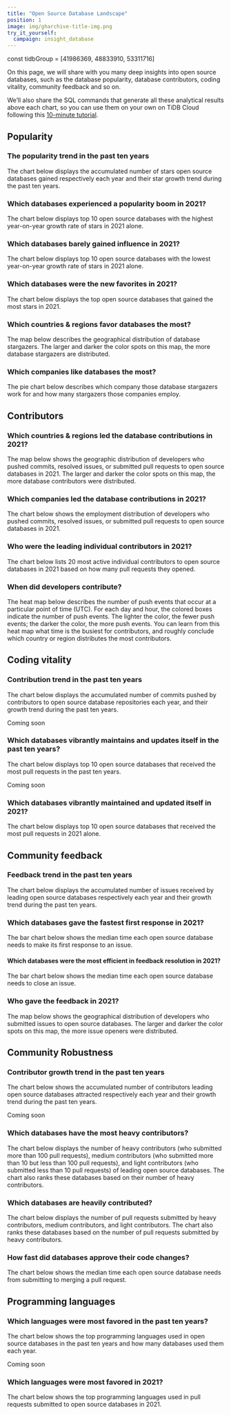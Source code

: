 ```yaml
---
title: "Open Source Database Landscape"
position: 1
image: img/gharchive-title-img.png
try_it_yourself:
  campaign: insight_database
---
```


const tidbGroup = [41986369, 48833910, 53311716]


On this page, we will share with you many deep insights into open source databases, such as the database popularity, database contributors, coding vitality, community feedback and so on. 

We’ll also share the SQL commands that generate all these analytical results above each chart, so you can use them on your own on TiDB Cloud following this [10-minute tutorial](/blog/try-it-yourself/). 


## Popularity

### The popularity trend in the past ten years

The chart below displays the accumulated number of stars open source databases gained respectively each year and their star growth trend during the past ten years.

<CommonChart
  chart='dynamic-stars'
  category='archive-2021-top10-star-racing'
  formatSql={false}
  repo='db_repos'
/>

### Which databases experienced a popularity boom in 2021?

The chart below displays top 10 open source databases with the highest year-on-year growth rate of stars in 2021 alone.

<CommonChart
  chart='yoychart'
  category='archive-2021-top20-by-stars-yoy'
  formatSql={false}
  repo='db_repos'
/>

### Which databases barely gained influence in 2021?

The chart below displays top 10 open source databases with the lowest year-on-year growth rate of stars in 2021 alone. 


<CommonChart
  chart='yoychart'
  category='archive-2021-bottom10-by-yoy'
  formatSql={false}
  repo='db_repos'
/>


### Which databases were the new favorites in 2021?

The chart below displays the top open source databases that gained the most stars in 2021. 

<CommonChart
  chart='barchart'
  category='archive-2021-top10-by-stars'
  n={10}
  formatSql={false}
  categoryIndex='repo_name'
  valueIndex='stars'
  seriesName='Stars'
  repo='db_repos'
/>

### Which countries & regions favor databases the most? 

The map below describes the geographical distribution of database stargazers. The larger and darker the color spots on this map, the more database stargazers are distributed.


<CommonChart
  chart='worldmapchart'
  category='stars-map'
  formatSql={false}
  categoryIndex='country_or_area'
  valueIndex='count'
  seriesName='stargazers'
  effect={false}
  size={56}
  repoId={tidbGroup}
  comparing
/>

### Which companies like databases the most?

The pie chart below describes which company those database stargazers work for and how many stargazers those companies employ.

<GroupSelect />

<CommonChart
  chart='piechart'
  category='stars-top-50-company'
  formatSql={false}
  categoryIndex='company_name'
  valueIndex='stargazers'
  categoryType='owner'
  seriesName='Stargazers'
  repoId={tidbGroup}
  comparing
/>

## Contributors 

### Which countries & regions led the database contributions in 2021? 

The map below shows the geographic distribution of developers who pushed commits, resolved issues, or submitted pull requests to open source databases in 2021. The larger and darker the color spots on this map, the more database contributors were distributed. 


<CommonChart
  chart='worldmapchart'
  category='archive-2021-top10-by-regions'
  formatSql={false}
  categoryIndex='country_code'
  valueIndex='users_count'
  seriesName='Contributors'
  repo='db_repos'
/>

### Which companies led the database contributions in 2021?

The chart below shows the employment distribution of developers who pushed commits, resolved issues, or submitted pull requests to open source databases in 2021.


<CommonChart
  chart='barchart'
  category='archive-2021-top20-by-companies'
  formatSql={false}
  categoryIndex='company'
  valueIndex='users_count'
  seriesName='Contributors'
  categoryType={false}
  repo='db_repos'
/>

### Who were the leading individual contributors in 2021?

The chart below lists 20 most active individual contributors to open source databases in 2021 based on how many pull requests they opened. 


<CommonChart
  chart='barchart'
  category='archive-2021-top20-by-developers'
  formatSql={false}
  categoryIndex='actor_login'
  valueIndex='pr_count'
  categoryType='owner'
  seriesName='PRs'
  repo='db_repos'
/>

### When did developers contribute?

The heat map below describes the number of push events that occur at a particular point of time (UTC). For each day and hour, the colored boxes indicate the number of push events. The lighter the color, the fewer push events; the darker the color, the more push events. You can learn from this heat map what time is the busiest for contributors, and roughly conclude which country or region distributes the most contributors.


<CommonChart
  chart='heatmapchart'
  category='commits-time-distribution'
  xIndex='hour'
  yIndex='dayofweek'
  valueIndex='pushes'
  formatSql={false}
  repoId={tidbGroup}
  comparing
/>

## Coding vitality 

### Contribution trend in the past ten years

The chart below displays the accumulated number of commits pushed by contributors to open source database repositories each year, and their growth trend during the past ten years.


Coming soon

### Which databases vibrantly maintains and updates itself in the past ten years?

The chart below displays top 10 open source databases that received the most pull requests in the past ten years. 

Coming soon

### Which databases vibrantly maintained and updated itself in 2021?

The chart below displays top 10 open source databases that received the most pull requests in 2021 alone.


<CommonChart
  chart='barchart'
  category='archive-2021-top10-by-prs'
  n={20}
  formatSql={false}
  categoryIndex='repo_name'
  valueIndex='num'
  seriesName='PRs'
  repo='db_repos'
/>


## Community feedback 

### Feedback trend in the past ten years

The chart below displays the accumulated number of issues received by leading open source databases respectively each year and their growth trend during the past ten years. 


<CommonChart
  chart='barchart'
  category='rt-osdb-ranking-by-issues'
  n={20}
  formatSql={false}
  categoryIndex='repo_group_name'
  valueIndex='num'
  seriesName='Issues'
  categoryType={false}
/>


### Which databases gave the fastest first response in 2021?

The bar chart below shows the median time each open source database needs to make its first response to an issue.

<CommonChart
  chart='barchart'
  category='rt-osdb-ranking-by-median-issue-open-to-first-respond'
  n={20}
  formatSql={false}
  categoryIndex='repo_group_name'
  valueIndex='days'
  seriesName='Days'
  categoryType={false}
/>

#### Which databases were the most efficient in feedback resolution in 2021?

The bar chart below shows the median time each open source database needs to close an issue.

<CommonChart
  chart='barchart'
  category='rt-osdb-ranking-by-median-issue-open-to-close'
  n={20}
  formatSql={false}
  categoryIndex='repo_group_name'
  valueIndex='days'
  seriesName='Days'
  categoryType={false}
/>

### Who gave the feedback in 2021?

The map below shows the geographical distribution of developers who submitted issues to open source databases. The larger and darker the color spots on this map, the more issue openers were distributed. 


<CommonChart
  chart='worldmapchart'
  category='issue-creators-map'
  formatSql={false}
  categoryIndex='country_or_area'
  valueIndex='count'
  seriesName='Issue openers'
  effect={false}
  size={56}
  repoId={tidbGroup}
  comparing
/>

## Community Robustness

### Contributor growth trend in the past ten years

The chart below shows the accumulated number of contributors leading open source databases attracted respectively each year and their growth trend during the past ten years. 

Coming soon

### Which databases have the most heavy contributors? 

The chart below displays the number of heavy contributors (who submitted more than 100 pull requests), medium contributors (who submitted more than 10 but less than 100 pull requests), and light contributors (who submitted less than 10 pull requests) of leading open source databases. The chart also ranks these databases based on their number of heavy contributors. 

<ContributorsCharts type='contributors'/>

### Which databases are heavily contributed?

The chart below displays the number of pull requests submitted by heavy contributors, medium contributors, and light contributors. The chart also ranks these databases based on the number of pull requests submitted by heavy contributors. 

<ContributorsCharts type='prs'/>


### How fast did databases approve their code changes?

The chart below shows the median time each open source database needs from submitting to merging a pull request.

<CommonChart
  chart='barchart'
  category='rt-osdb-ranking-by-median-pr-open-to-merge'
  n={20}
  formatSql={false}
  categoryIndex='repo_group_name'
  valueIndex='days'
  seriesName='Days'
  categoryType={false}
/>

## Programming languages

### Which languages were most favored in the past ten years?

The chart below shows the top programming languages used in open source databases in the past ten years and how many databases used them each year.

Coming soon

### Which languages were most favored in 2021?

The chart below shows the top programming languages used in pull requests submitted to open source databases in 2021. 

<CommonChart
  chart='barchart'
  category='archive-2021-top5-by-languages'
  formatSql={false}
  categoryIndex='language'
  valueIndex='COUNT(*)'
  categoryType='lang'
  seriesName='PRs'
  repo='db_repos'
/>
